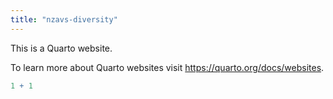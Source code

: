 ```yaml
---
title: "nzavs-diversity"
---
```


This is a Quarto website.

To learn more about Quarto websites visit <https://quarto.org/docs/websites>.

```r
1 + 1
```

